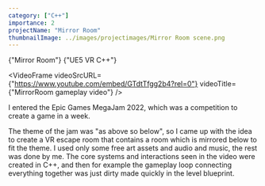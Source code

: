 ```yaml
---
category: ["C++"]
importance: 2 
projectName: "Mirror Room"
thumbnailImage: ../images/projectimages/Mirror Room scene.png
---
```


<AsciiText bClassStyling={true}>{"Mirror Room"}</AsciiText>
<AsciiText bClassStyling={true}>{"UE5 VR C++"}</AsciiText>

<VideoFrame 
videoSrcURL={"https://www.youtube.com/embed/GTdtTfgg2b4?rel=0"}
videoTitle={"MirrorRoom gameplay video"}
/>

I entered the Epic Games MegaJam 2022, which was a competition to create a game in a week.

The theme of the jam was "as above so below", so I came up with the idea to create a VR escape room that contains a room which is mirrored below to fit the theme.
I used only some free art assets and audio and music, the rest was done by me.
The core systems and interactions seen in the video were created in C++, and then for example the gameplay loop connecting everything together was just dirty made quickly in the level blueprint.




